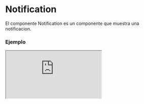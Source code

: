 
# Notification

El componente Notification es un componente que muestra una notificacion.

### Ejemplo

<Iframe src="https://fenextjs-component-storybook.vercel.app/iframe.html?args=&id=notification-notification--index&viewMode=story" />

### Importacion

Para importar el componente Notification, se puede hacer desde fenextjs o fenextjs-component

```tsx copy
import {
  Notification,
  NotificationProps,
} from "fenextjs/cjs/component/Notification";
```

o

```tsx copy
import {
  Notification,
  NotificationProps,
} from "fenextjs-component/cjs/Notification";
```

### Parametros

| Parametro |           Tipo           | Requerido | Default | Descripcion                                                             |
| --------- | :----------------------: | :-------: | :-----: | :---------------------------------------------------------------------- |
| children  |       `ReactNode`        |    No     |         | Contenido de la notificación.                                           |
| type      | `RequestResultTypeProps` |    No     |         | Tipo de notificación. Puede ser `success`, `error`, `info` o `warning`. |
| \_t       |         `string`         |    No     |         | Propiedad de internacionalización.                                      |

### Storybook

Para ver el storybook del componente lo puede hacer con este [link](https://fenextjs-component-storybook.vercel.app/?path=/story/notification-notification--index)

### Usos

- Uso básico del componente Notification

```tsx copy
<Notification />
```
